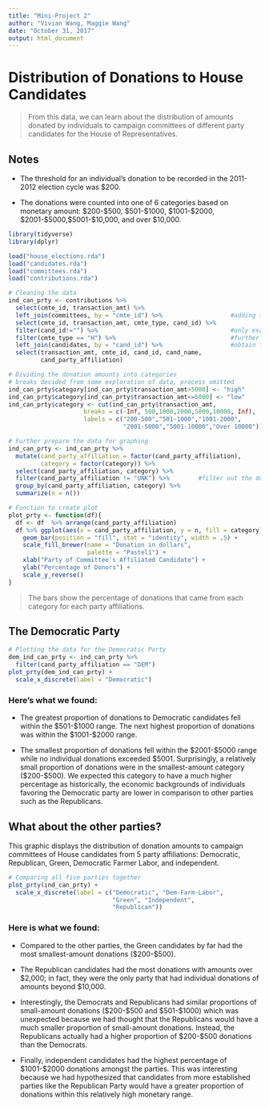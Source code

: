 ```yaml
---
title: "Mini-Project 2"
author: "Vivian Wang, Maggie Wang"
date: "October 31, 2017"
output: html_document
---
```


# Distribution of Donations to House Candidates

> From this data, we can learn about the distribution of amounts donated by individuals to campaign committees of different party candidates for the House of Representatives. 


## Notes

* The threshold for an individual’s donation to be recorded in the 2011-2012 election cycle was $200. 

* The donations were counted into one of 6 categories based on monetary amount: $200-$500, $501-$1000, $1001-$2000, $2001-$5000,$5001-$10,000, and over $10,000.

```r
library(tidyverse)
library(dplyr)
```

```r
load("house_elections.rda")
load("candidates.rda")
load("committees.rda")
load("contributions.rda")
```

```r
# Cleaning the data
ind_can_prty <- contributions %>% 
  select(cmte_id, transaction_amt) %>% 
  left_join(committees, by = "cmte_id") %>%                   #adding the committees information to donations
  select(cmte_id, transaction_amt, cmte_type, cand_id) %>%
  filter(cand_id!="") %>%                                     #only examine at the campaign committees
  filter(cmte_type == "H") %>%                                #further limit to those affiliated to candidates for the House
  left_join(candidates, by = "cand_id") %>%                   #obtain the party affiliation of candidates
  select(transaction_amt, cmte_id, cand_id, cand_name,
         cand_party_affiliation)

# Dividing the donation amounts into categories
# breaks decided from some exploration of data, process omitted
ind_can_prty$category[ind_can_prty$transaction_amt>5000] <- "high"
ind_can_prty$category[ind_can_prty$transaction_amt<=5000] <- "low"
ind_can_prty$category <- cut(ind_can_prty$transaction_amt, 
                     breaks = c(-Inf, 500,1000,2000,5000,10000, Inf), 
                     labels = c("200-500","501-1000","1001-2000",
                                "2001-5000","5001-10000","Over 10000"))

# Further prepare the data for graphing
ind_can_prty <- ind_can_prty %>% 
  mutate(cand_party_affiliation = factor(cand_party_affiliation), 
         category = factor(category)) %>% 
  select(cand_party_affiliation, category) %>% 
  filter(cand_party_affiliation != "UNK") %>%        #filter out the donation that went to candidates without party info
  group_by(cand_party_affiliation, category) %>% 
  summarize(n = n())
```

```r
# Function to create plot
plot_prty <- function(df){
  df <- df  %>% arrange(cand_party_affiliation)
  df %>% ggplot(aes(x = cand_party_affiliation, y = n, fill = category)) + 
    geom_bar(position = "fill", stat = "identity", width = .5) + 
    scale_fill_brewer(name = "Donation in dollars", 
                      palette = "Pastel1") + 
    xlab("Party of Committee's Affiliated Candidate") + 
    ylab("Percentage of Donors") + 
    scale_y_reverse()
}
```


> The bars show the percentage of donations that came from each category for each party affiliations.

## The Democratic Party

```r
# Plotting the data for the Democratic Party
dem_ind_can_prty <- ind_can_prty %>% 
  filter(cand_party_affiliation == "DEM")
plot_prty(dem_ind_can_prty) + 
  scale_x_discrete(label = "Democratic")
```

### Here's what we found:

* The greatest proportion of donations to Democratic candidates fell within the $501-$1000 range. The next highest proportion of donations was within the $1001-$2000 range. 

* The smallest proportion of donations fell within the $2001-$5000 range while no individual donations exceeded $5001. Surprisingly, a relatively small proportion of donations were in the smallest-amount category ($200-$500). We expected this category to have a much higher percentage as historically, the economic backgrounds of individuals favoring the Democratic party are lower in comparison to other parties such as the Republicans.  


## What about the other parties?

This graphic displays the distribution of donation amounts to campaign committees of House candidates from 5 party affiliations: Democratic, Republican, Green, Democratic Farmer Labor, and independent. 

```r
# Comparing all five parties together
plot_prty(ind_can_prty) + 
  scale_x_discrete(label = c("Democratic", "Dem-Farm-Labor", 
                             "Green", "Independent", 
                             "Republican"))
```


### Here is what we found:

* Compared to the other parties, the Green candidates by far had the most smallest-amount donations ($200-$500).

* The Republican candidates had the most donations with amounts over $2,000; in fact, they were the only party that had individual donations of amounts beyond $10,000. 

* Interestingly, the Democrats and Republicans had similar proportions of small-amount donations ($200-$500 and $501-$1000) which was unexpected because we had thought that the Republicans would have a much smaller proportion of small-amount donations. Instead, the Republicans actually had a higher proportion of $200-$500 donations than the Democrats. 

* Finally, independent candidates had the highest percentage of $1001-$2000 donations amongst the parties. This was interesting because we had hypothesized that candidates from more established parties like the Republican Party would have a greater proportion of donations within this relatively high monetary range.
